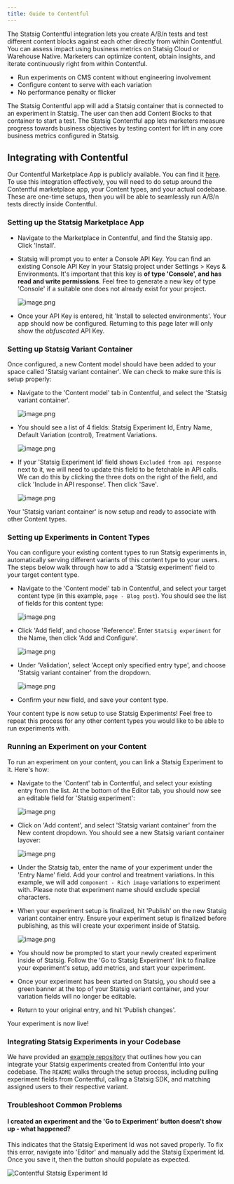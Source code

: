 ```yaml
---
title: Guide to Contentful
---
```


The Statsig Contentful integration lets you create A/B/n tests and test different content blocks against each other directly from within Contentful. You can assess impact using business metrics on Statsig Cloud or Warehouse Native. Marketers can optimize content, obtain insights, and iterate continuously right from within Contentful.

- Run experiments on CMS content without engineering involvement
- Configure content to serve with each variation
- No performance penalty or flicker

The Statsig Contentful app will add a Statsig container that is connected to an experiment in Statsig. The user can then add Content Blocks to that container to start a test. The Statsig Contentful app lets marketers measure progress towards business objectives by testing content for lift in any core business metrics configured in Statsig.

## Integrating with Contentful

Our Contentful Marketplace App is publicly available. You can find it [here](https://www.contentful.com/marketplace/statsig). To use this integration effectively, you will need to do setup around the Contentful marketplace app, your Content types, and your actual codebase. These are one-time setups, then you will be able to seamlessly run A/B/n tests directly inside Contentful.

### Setting up the Statsig Marketplace App

- Navigate to the Marketplace in Contentful, and find the Statsig app. Click 'Install'.

- Statsig will prompt you to enter a Console API Key. You can find an existing Console API Key in your Statsig project under Settings > Keys & Environments. It's important that this key is **of type 'Console', and has read and write permissions**. Feel free to generate a new key of type 'Console' if a suitable one does not already exist for your project.

  <Frame>
    <img src="https://graphite-user-uploaded-assets-prod.s3.amazonaws.com/qQgXOng6fMO38nDCoRsE/80a564ad-22db-45aa-8caa-246512aad0ee.png" alt="image.png" />
  </Frame>

- Once your API Key is entered, hit 'Install to selected environments'. Your app should now be configured. Returning to this page later will only show the _obfuscated_ API Key.

### Setting up Statsig Variant Container

Once configured, a new Content model should have been added to your space called 'Statsig variant container'. We can check to make sure this is setup properly:

- Navigate to the 'Content model' tab in Contentful, and select the 'Statsig variant container'.

  <Frame>
    <img src="https://graphite-user-uploaded-assets-prod.s3.amazonaws.com/qQgXOng6fMO38nDCoRsE/6010f051-2f05-462f-ace1-9f3194f73941.png" alt="image.png" />
  </Frame>

- You should see a list of 4 fields: Statsig Experiment Id, Entry Name, Default Variation (control), Treatment Variations.

  <Frame>
    <img src="https://graphite-user-uploaded-assets-prod.s3.amazonaws.com/qQgXOng6fMO38nDCoRsE/486955a9-f31c-4870-8369-df956606bfb3.png" alt="image.png" />
  </Frame>

- If your 'Statsig Experiment Id' field shows `Excluded from api response` next to it, we will need to update this field to be fetchable in API calls. We can do this by clicking the three dots on the right of the field, and click 'Include in API response'. Then click 'Save'.

  <Frame>
    <img src="https://graphite-user-uploaded-assets-prod.s3.amazonaws.com/qQgXOng6fMO38nDCoRsE/ae81d2b5-7f3d-4aaa-bb7e-316ba28898fe.png" alt="image.png" />
  </Frame>

Your 'Statsig variant container' is now setup and ready to associate with other Content types.

### Setting up Experiments in Content Types

You can configure your existing content types to run Statsig experiments in, automatically serving different variants of this content type to your users. The steps below walk through how to add a 'Statsig experiment' field to your target content type.

- Navigate to the 'Content model' tab in Contentful, and select your target content type (in this example, `page - Blog post`). You should see the list of fields for this content type:

  <Frame>
    <img src="https://graphite-user-uploaded-assets-prod.s3.amazonaws.com/qQgXOng6fMO38nDCoRsE/39c0ba10-1ba3-49a3-a106-bad366ba8e6a.png" alt="image.png" />
  </Frame>

- Click 'Add field', and choose 'Reference'. Enter `Statsig experiment` for the Name, then click 'Add and Configure'.

  <Frame>
    <img src="https://graphite-user-uploaded-assets-prod.s3.amazonaws.com/qQgXOng6fMO38nDCoRsE/c077a3e3-797c-4600-9565-d8202f86db93.png" alt="image.png" />
  </Frame>

- Under 'Validation', select 'Accept only specified entry type', and choose 'Statsig variant container' from the dropdown.

  <Frame>
    <img src="https://graphite-user-uploaded-assets-prod.s3.amazonaws.com/qQgXOng6fMO38nDCoRsE/b537b900-92ee-4e8a-ab47-75f4f4b9af46.png" alt="image.png" />
  </Frame>

- Confirm your new field, and save your content type.

Your content type is now setup to use Statsig Experiments! Feel free to repeat this process for any other content types you would like to be able to run experiments with.

### Running an Experiment on your Content

To run an experiment on your content, you can link a Statsig Experiment to it. Here's how:

- Navigate to the 'Content' tab in Contentful, and select your existing entry from the list. At the bottom of the Editor tab, you should now see an editable field for 'Statsig experiment':

  <Frame>
    <img src="https://graphite-user-uploaded-assets-prod.s3.amazonaws.com/qQgXOng6fMO38nDCoRsE/63042ccf-382b-4e04-b23d-8c6bd8eb9cf1.png" alt="image.png" />
  </Frame>

- Click on 'Add content', and select 'Statsig variant container' from the New content dropdown. You should see a new Statsig variant container layover:

  <Frame>
    <img src="https://graphite-user-uploaded-assets-prod.s3.amazonaws.com/qQgXOng6fMO38nDCoRsE/77688f35-b775-4c84-885d-67ee111d67e4.png" alt="image.png" />
  </Frame>

- Under the Statsig tab, enter the name of your experiment under the 'Entry Name' field. Add your control and treatment variations. In this example, we will add `component - Rich image` variations to experiment with. Please note that experiment name should exclude special characters. 

- When your experiment setup is finalized, hit 'Publish' on the new Statsig variant container entry.
  <Note>
  Ensure your experiment setup is finalized before publishing, as this will create your experiment inside of Statsig.
  </Note>

  <Frame>
    <img src="https://graphite-user-uploaded-assets-prod.s3.amazonaws.com/qQgXOng6fMO38nDCoRsE/872643fb-9782-4728-96ca-362375323cfa.png" alt="image.png" />
  </Frame>

- You should now be prompted to start your newly created experiment inside of Statsig. Follow the 'Go to Statsig Experiment' link to finalize your experiment's setup, add metrics, and start your experiment.

- Once your experiment has been started on Statsig, you should see a green banner at the top of your Statsig variant container, and your variation fields will no longer be editable.

- Return to your original entry, and hit 'Publish changes'.

Your experiment is now live!

### Integrating Statsig Experiments in your Codebase

We have provided an [example repository](https://github.com/statsig-io/contentful-blog-webapp-nextjs-example/tree/main) that outlines how you can integrate your Statsig experiments created from Contentful into your codebase. The `README` walks through the setup process, including pulling experiment fields from Contentful, calling a Statsig SDK, and matching assigned users to their respective variant.

### Troubleshoot Common Problems 

####  I created an experiment and the 'Go to Experiment' button doesn't show up - what happened? 

This indicates that the Statsig Experiment Id was not saved properly. To fix this error, navigate into 'Editor' and manually add the Statsig Experiment Id. Once you save it, then the button should populate as expected. 

![Contentful Statsig Experiment Id](/images/contentful_statsig_experiment_id.png)